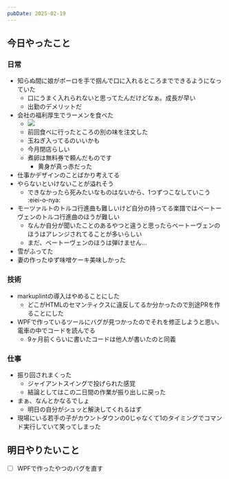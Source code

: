 ```yaml
---
pubDate: 2025-02-19
---
```



## 今日やったこと

### 日常

- 知らぬ間に娘がボーロを手で掴んで口に入れるところまでできるようになっていた
	- 口にうまく入れられないと思ってたんだけどなぁ。成長が早い
	- 出勤のデメリットだ
- 会社の福利厚生でラーメンを食べた
	- ![](/images/daily/2025-02-19/img1.jpeg)
	- 前回食べに行ったところの別の味を注文した
	- 玉ねぎ入ってるのいいかも
	- 今月閉店らしい
	- 煮卵は無料券で頼んだものです
		- 黄身が真っ赤だった
- 仕事かデザインのことばかり考えてる
- やらないといけないことが溢れそう
	- できなかったら死みたいなものはないから、1つずつこなしていこう :eiei-o-nya:
- モーツァルトのトルコ行進曲も難しいけど自分の持ってる楽譜ではベートーヴェンのトルコ行進曲のほうが難しい
	- なんか自分が聞いたことのあるやつと違うと思ったらベートーヴェンのほうはアレンジされてることが多いらしい
	- まだ、ベートーヴェンのほうは弾けません...
- 雪がふってた
- 妻の作ったゆず味噌ケーキ美味しかった


### 技術

- markuplintの導入はやめることにした
	- どこがHTMLのセマンティクスに違反してるか分かったので別途PRを作ることにした
- WPFで作っているツールにバグが見つかったのでそれを修正しようと思い、電車の中でコードを読んでる
	- 9ヶ月前くらいに書いたコードは他人が書いたのと同義

### 仕事

- 振り回されまくった
	- ジャイアントスイングで投げられた感覚
	- 結論としてはこの二日間の作業が振り出しに戻った
- まぁ、なんとかなるでしょ
	- 明日の自分がシュッと解決してくれるはず
- 現場にいる若手の子がカウントダウンの0じゃなくて1のタイミングでコマンド実行していて笑ってしまった


## 明日やりたいこと

- [ ] WPFで作ったやつのバグを直す
